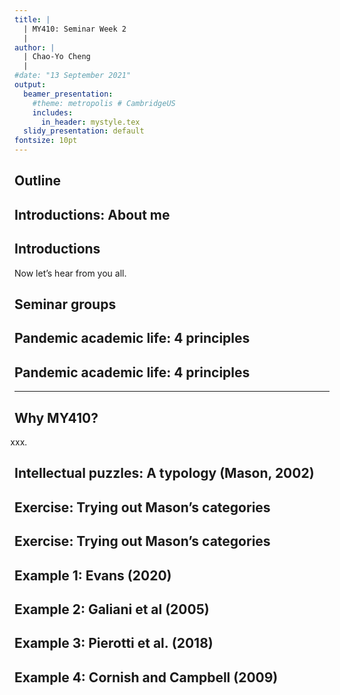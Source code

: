 ```yaml
---
title: |
  | MY410: Seminar Week 2
  |
author: |
  | Chao-Yo Cheng
  |
#date: "13 September 2021"
output:
  beamer_presentation:
    #theme: metropolis # CambridgeUS
    includes:
      in_header: mystyle.tex
  slidy_presentation: default
fontsize: 10pt
---
```


## Outline

\begin{itemize}
  \item Introductions.
  \item Practicalities and ''ground rules.''
  \begin{itemize}
    \item Principles for academic life during the pandemic.
    \item Why MY410?
  \end{itemize}
  \item Exercise: Intellectual puzzles.
\end{itemize}

## Introductions: About me

\begin{itemize}
  \item Education and professional experiences
  \begin{itemize}
    \item Undergraduate studies in Taiwan, Hong Kong and Galway (Ireland) (2003-2008).
    \item MA and PhD in political science, Columbia and UCLA (2011 and 2019). 
    \item Postdoctoral researcher in political science and computational social science, Tsinghua (2019-2020).
    \item Fellow in international development and methodology, LSE (2020-present).
  \end{itemize}
  \item Research interests: Political economy of development and institutions in multi-ethnic societies.
  \item Research methods: Computational, qualitative, and quantitative.
\end{itemize}

## Introductions

Now let's hear from you all.

## Seminar groups

\begin{itemize}
  \item Our seminars are all at capacity – given student numbers, changing enrollments will be extremely hard.
  \vspace{0.2cm}
  \item If you have to move to another group temporarily (e.g., doctor’s appointment, need to self-isolate), please \textbf{email your seminar teacher and the teacher of the group you wish to attend}.
  \vspace{0.2cm}
  \item Attendance is compulsory. We take registers at each seminar. \textbf{If you have to temporarily move seminar, let your teachers know, and you’ll be marked present}.
\end{itemize}

## Pandemic academic life: 4 principles

\begin{itemize}
  \item \textbf{Active learning}. Keep in mind that our pedagogy is founded on \textit{interactive} learning.
  \begin{small}
  \begin{itemize}
    \item Come to seminars, having: (1) Watched the lecture videos; (2) participated in the lecture discussions; (3) completed the readings or other preparation for the week.
    \item In class, be ready to: (1) Discuss with your peers and (2) feed back to the plenary. 
  \end{itemize}
  \end{small}
  \item \textbf{Stability with flexibility}. We aim for stability, but acknowledge the need for flexibility.
\end{itemize}

## Pandemic academic life: 4 principles

\begin{itemize}
  \item \textbf{Good communication}. We want to make this \textit{fantastic}: Please be your own best advocate and give us feedback and constructive suggestions!
  \begin{small}
  \begin{itemize}
    \item Course forum: questions? Others will have them too. Put them on the forum.
    \item Office hours: Book on Student Hub (Tuesdays 12pm-2pm) -- we want to meet you!
  \end{itemize}
  \end{small}
  \item \textbf{Safety}. We all want to keep you safe during your class but need to work collaboratively with you to make that happen!
\end{itemize}

---

\begin{figure}
\centering
\includegraphics[scale=0.42]{Figs/covid}
\end{figure}
\begin{center}
\url{https://info.lse.ac.uk/coronavirus-response}
\end{center}

## Why MY410?

xxx.

## Intellectual puzzles: A typology (Mason, 2002)

\begin{itemize}
  \item Developmental puzzle.
  \item Mechanical puzzles.
  \item Comparative puzzles.
  \item Causal/predictive puzzles.
\end{itemize}

## Exercise: Trying out Mason's categories

\begin{itemize}
  \item Read the abstracts.
  \item State the puzzle addressed by each one and \textbf{explain your choice in your own words}.
  \item Classify each article into one (or more) of Mason's categories.
\end{itemize}

## Exercise: Trying out Mason's categories

\begin{figure}
\centering
\includegraphics[scale=0.35]{Figs/mason}
\end{figure}
\begin{center}
\begin{scriptsize}
Mason, J. 2002. \textit{Qualitative researching} (2nd). London: Sage, p.18.
\end{scriptsize}
\end{center}

## Example 1: Evans (2020)

\begin{figure}
\centering
\includegraphics[scale=0.4]{Figs/ex1}
\end{figure}

## Example 2: Galiani et al (2005)

\begin{figure}
\centering
\includegraphics[scale=0.4]{Figs/ex2}
\end{figure}

## Example 3: Pierotti et al. (2018)

\begin{figure}
\centering
\includegraphics[scale=0.4]{Figs/ex3}
\end{figure}

## Example 4: Cornish and Campbell (2009)

\begin{figure}
\centering
\includegraphics[scale=0.4]{Figs/ex4}
\end{figure}
